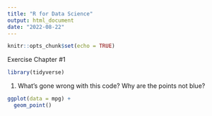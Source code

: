 ```yaml
---
title: "R for Data Science"
output: html_document
date: "2022-08-22"
---
```


```r
knitr::opts_chunk$set(echo = TRUE)
```

Exercise Chapter #1

```r
library(tidyverse)
```

1. What's gone wrong with this code? Why are the points not blue?

```r
ggplot(data = mpg) +
  geom_point()
```


